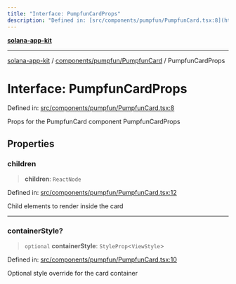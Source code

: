 ```yaml
---
title: "Interface: PumpfunCardProps"
description: "Defined in: [src/components/pumpfun/PumpfunCard.tsx:8](https://github.com/SendArcade/solana-social-starter/blob/b27156124ee1831d644b1af765e8d55a2885cd4f/src/components/pumpfun/PumpfunCard.tsx#L8)"
---
```


[**solana-app-kit**](../../../../README.mdx)

***

[solana-app-kit](../../../../README.mdx) / [components/pumpfun/PumpfunCard](../README.mdx) / PumpfunCardProps

# Interface: PumpfunCardProps

Defined in: [src/components/pumpfun/PumpfunCard.tsx:8](https://github.com/SendArcade/solana-social-starter/blob/b27156124ee1831d644b1af765e8d55a2885cd4f/src/components/pumpfun/PumpfunCard.tsx#L8)

Props for the PumpfunCard component
 PumpfunCardProps

## Properties

### children

> **children**: `ReactNode`

Defined in: [src/components/pumpfun/PumpfunCard.tsx:12](https://github.com/SendArcade/solana-social-starter/blob/b27156124ee1831d644b1af765e8d55a2885cd4f/src/components/pumpfun/PumpfunCard.tsx#L12)

Child elements to render inside the card

***

### containerStyle?

> `optional` **containerStyle**: `StyleProp`\<`ViewStyle`\>

Defined in: [src/components/pumpfun/PumpfunCard.tsx:10](https://github.com/SendArcade/solana-social-starter/blob/b27156124ee1831d644b1af765e8d55a2885cd4f/src/components/pumpfun/PumpfunCard.tsx#L10)

Optional style override for the card container
